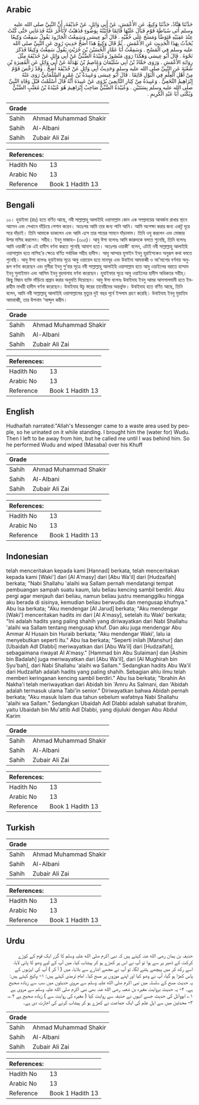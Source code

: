 ## Arabic


<div dir="rtl" lang="ar" style={{fontSize:'larger',backgroundColor:'#f8f9fa',padding:20}}>
حَدَّثَنَا هَنَّادٌ، حَدَّثَنَا وَكِيعٌ، عَنِ الأَعْمَشِ، عَنْ أَبِي وَائِلٍ، عَنْ حُذَيْفَةَ، أَنَّ النَّبِيَّ صلى الله عليه وسلم أَتَى سُبَاطَةَ قَوْمٍ فَبَالَ عَلَيْهَا قَائِمًا فَأَتَيْتُهُ بِوَضُوءٍ فَذَهَبْتُ لأَتَأَخَّرَ عَنْهُ فَدَعَانِي حَتَّى كُنْتُ عِنْدَ عَقِبَيْهِ فَتَوَضَّأَ وَمَسَحَ عَلَى خُفَّيْهِ ‏.‏ قَالَ أَبُو عِيسَى وَسَمِعْتُ الْجَارُودَ يَقُولُ سَمِعْتُ وَكِيعًا يُحَدِّثُ بِهَذَا الْحَدِيثِ عَنِ الأَعْمَشِ ‏.‏ ثُمَّ قَالَ وَكِيعٌ هَذَا أَصَحُّ حَدِيثٍ رُوِيَ عَنِ النَّبِيِّ صلى الله عليه وسلم فِي الْمَسْحِ ‏.‏ وَسَمِعْتُ أَبَا عَمَّارٍ الْحُسَيْنَ بْنَ حُرَيْثٍ يَقُولُ سَمِعْتُ وَكِيعًا فَذَكَرَ نَحْوَهُ ‏.‏ قَالَ أَبُو عِيسَى وَهَكَذَا رَوَى مَنْصُورٌ وَعُبَيْدَةُ الضَّبِّيُّ عَنْ أَبِي وَائِلٍ عَنْ حُذَيْفَةَ مِثْلَ رِوَايَةِ الأَعْمَشِ ‏.‏ وَرَوَى حَمَّادُ بْنُ أَبِي سُلَيْمَانَ وَعَاصِمُ بْنُ بَهْدَلَةَ عَنْ أَبِي وَائِلٍ عَنِ الْمُغِيرَةِ بْنِ شُعْبَةَ عَنِ النَّبِيِّ صلى الله عليه وسلم وَحَدِيثُ أَبِي وَائِلٍ عَنْ حُذَيْفَةَ أَصَحُّ ‏.‏ وَقَدْ رَخَّصَ قَوْمٌ مِنْ أَهْلِ الْعِلْمِ فِي الْبَوْلِ قَائِمًا ‏.‏ قَالَ أَبُو عِيسَى وَعَبِيدَةُ بْنُ عَمْرٍو السَّلْمَانِيُّ رَوَى عَنْهُ إِبْرَاهِيمُ النَّخَعِيُّ ‏.‏ وَعَبِيدَةُ مِنْ كِبَارِ التَّابِعِينَ يُرْوَى عَنْ عَبِيدَةَ أَنَّهُ قَالَ أَسْلَمْتُ قَبْلَ وَفَاةِ النَّبِيِّ صلى الله عليه وسلم بِسَنَتَيْنِ ‏.‏ وَعُبَيْدَةُ الضَّبِّيُّ صَاحِبُ إِبْرَاهِيمَ هُوَ عُبَيْدَةُ بْنُ مُعَتِّبٍ الضَّبِّيُّ وَيُكْنَى أَبَا عَبْدِ الْكَرِيمِ ‏.‏
</div>
<div style={{backgroundColor:'#f8f9fa',padding:20, marginBottom: 10}}><table> <thead> <tr> <th>Grade</th> <th></th> </tr> </thead> <tbody> <tr><td>Sahih</td><td>Ahmad Muhammad Shakir</td></tr><tr><td>Sahih</td><td>Al-Albani</td></tr><tr><td>Sahih</td><td>Zubair Ali Zai</td></tr></tbody></table><table> <thead> <tr> <th>References:</th> <th></th> </tr> </thead> <tbody><tr><td>Hadith No</td><td>13</td></tr><tr><td>Arabic No</td><td>13</td></tr><tr><td>Reference</td><td>Book 1 Hadith 13</td></tr></tbody></table></div>

## Bengali


<div dir="ltr" lang="bn" style={{fontSize:'larger',backgroundColor:'#f8f9fa',padding:20}}>
১৩। হুযাইফা (রাঃ) হতে বর্ণিত আছে, নবী সাল্লাল্লাহু আলাইহি ওয়াসাল্লাম কোন এক সম্প্রদায়ের আবর্জনা রাখার স্থানে আসেন এবং সেখানে দাঁড়িয়ে পেশাব করেন। অতঃপর আমি তার জন্য পানি আনি। আমি অপেক্ষা করার জন্য একটু দূরে সরে দাঁড়াই। তিনি আমাকে ডাকলেন এবং আমি এসে তার পায়ের সামনে দাঁড়ালাম। তিনি ওযু করলেন এবং মোজার উপর মসিহ করলেন। সহীহ। ইবনু মাজাহ– (৩০৫)। আবু ঈসা বলেনঃ আমি জারুদকে বলতে শুনেছি, তিনি বলেনঃ আমি ওয়াকী'কে এই হাদীস বর্ণনা করতে শুনেছি আমাশ হতে। অতঃপর ওয়াকী' বলেন, এটাই নবী সাল্লাল্লাহু আলাইহি ওয়াসাল্লাম হতে মাসিহ’র ক্ষেত্রে বর্ণিত সর্বাধিক সহীহ হাদীস। আবু আম্মার হুসাইন ইবনু হুরাইসকেও অনুরূপ কথা বলতে শুনেছি। আবু ঈসা বলেনঃ হুযাইফার সূত্রে আবু ওয়ায়েল হতে মানসূর এবং উবাইদা আযবাব্বী ও আ'মাশের বর্ণনায় অনুরূপ বর্ণনা করেছেন এবং মুগীরা ইবনু শু’বার সূত্রে নবী সাল্লাল্লাহু আলাইহি ওয়াসাল্লাম হতে আবু ওয়াইলের বরাতে হাম্মাদ ইবনু সুলাইমান এবং আসিম ইবনু বুহদালাহ বর্ণনা করেছেন। হু্যাইফার সূত্রে আবু ওয়াইলের হাদীস অধিকতর সহীহ্। কিছু বিদ্বান ব্যক্তি দাঁড়িয়ে প্রস্রাব করার অনুমতি দিয়েছেন। আবু ঈসা বলেনঃ উবাইদাহ ইবনু আমর আসসালমানী হতে ইবরাহীম নাখয়ী হাদীস বর্ণনা করেছেন। উবাইদাহ উচু স্তরের তাবেয়ীদের অন্তর্ভুক্ত। উবাইদাহ হতে বর্ণিত আছে, তিনি বলেন, আমি নবী সাল্লাল্লাহু আলাইহি ওয়াসাল্লামের মৃত্যুর দুই বছর পূর্বে ইসলাম গ্রহণ করেছি। উবাইদাহ ইবনু মুয়াত্তিব আযবাব্বী, তার উপনাম ‘আব্দুল করীম।
</div>
<div style={{backgroundColor:'#f8f9fa',padding:20, marginBottom: 10}}><table> <thead> <tr> <th>Grade</th> <th></th> </tr> </thead> <tbody> <tr><td>Sahih</td><td>Ahmad Muhammad Shakir</td></tr><tr><td>Sahih</td><td>Al-Albani</td></tr><tr><td>Sahih</td><td>Zubair Ali Zai</td></tr></tbody></table><table> <thead> <tr> <th>References:</th> <th></th> </tr> </thead> <tbody><tr><td>Hadith No</td><td>13</td></tr><tr><td>Arabic No</td><td>13</td></tr><tr><td>Reference</td><td>Book 1 Hadith 13</td></tr></tbody></table></div>

## English


<div dir="ltr" lang="en" style={{fontSize:'larger',backgroundColor:'#f8f9fa',padding:20}}>
Hudhaifah narrated:"Allah's Messenger came to a waste area used by people, so he urinated on it while standing. I brought him the (water for) Wudu. Then I left to be away from him, but he called me until I was behind him. So he performed Wudu and wiped (Masaba) over his Khuff
</div>
<div style={{backgroundColor:'#f8f9fa',padding:20, marginBottom: 10}}><table> <thead> <tr> <th>Grade</th> <th></th> </tr> </thead> <tbody> <tr><td>Sahih</td><td>Ahmad Muhammad Shakir</td></tr><tr><td>Sahih</td><td>Al-Albani</td></tr><tr><td>Sahih</td><td>Zubair Ali Zai</td></tr></tbody></table><table> <thead> <tr> <th>References:</th> <th></th> </tr> </thead> <tbody><tr><td>Hadith No</td><td>13</td></tr><tr><td>Arabic No</td><td>13</td></tr><tr><td>Reference</td><td>Book 1 Hadith 13</td></tr></tbody></table></div>

## Indonesian


<div dir="ltr" lang="id" style={{fontSize:'larger',backgroundColor:'#f8f9fa',padding:20}}>
telah menceritakan kepada kami [Hannad] berkata, telah menceritakan kepada kami [Waki'] dari [Al A'masy] dari [Abu Wa'il] dari [Hudzaifah] berkata; "Nabi Shallahu 'alaihi wa Sallam pernah mendatangi tempat pembuangan sampah suatu kaum, lalu beliau kencing sambil berdiri. Aku pergi agar menjauh dari beliau, namun beliau justru memanggilku hingga aku berada di sisinya, kemudian beliau berwudlu dan mengusap khufnya." Abu Isa berkata; "Aku mendengar [Al Jarud] berkata; "Aku mendengar [Waki'] menceritakan hadits ini dari [Al A'masy], setelah itu Waki' berkata; "Ini adalah hadits yang paling shahih yang diriwayatkan dari Nabi Shallahu 'alaihi wa Sallam tentang mengusap khuf. Dan aku juga mendengar Abu Ammar Al Husain bin Huraib berkata; "Aku mendengar Waki', lalu ia menyebutkan seperti itu." Abu Isa berkata; "Seperti inilah [Manshur] dan [Ubaidah Adl Dlabbi] meriwayatkan dari [Abu Wa'il] dari [Hudzaifah], sebagaimana riwayat Al A'masy." [Hammad bin Abu Sulaiman] dan [Ashim bin Badalah] juga meriwayatkan dari [Abu Wa'il], dari [Al Mughirah bin Syu'bah], dari Nabi Shallahu 'alaihi wa Sallam." Sedangkan hadits Abu Wa'il dari Hudzaifah adalah hadits yang paling shahih. Sebagian ahlu ilmu telah memberi keringanan kencing sambil berdiri." Abu Isa berkata; "Ibrahin An Nakha'i telah meriwayatkan dari Abidah bin 'Amru As Salmani, dan 'Abidah adalah termasuk ulama Tabi'in senior." Diriwayatkan bahwa Abidah pernah berkata; "Aku masuk Islam dua tahun sebelum wafatnya Nabi Shallahu 'alaihi wa Sallam." Sedangkan Ubaidah Adl Dlabbi adalah sahabat Ibrahim, yaitu Ubaidah bin Mu'attib Adl Dlabbi, yang dijuluki dengan Abu Abdul Karim
</div>
<div style={{backgroundColor:'#f8f9fa',padding:20, marginBottom: 10}}><table> <thead> <tr> <th>Grade</th> <th></th> </tr> </thead> <tbody> <tr><td>Sahih</td><td>Ahmad Muhammad Shakir</td></tr><tr><td>Sahih</td><td>Al-Albani</td></tr><tr><td>Sahih</td><td>Zubair Ali Zai</td></tr></tbody></table><table> <thead> <tr> <th>References:</th> <th></th> </tr> </thead> <tbody><tr><td>Hadith No</td><td>13</td></tr><tr><td>Arabic No</td><td>13</td></tr><tr><td>Reference</td><td>Book 1 Hadith 13</td></tr></tbody></table></div>

## Turkish


<div dir="ltr" lang="tr" style={{fontSize:'larger',backgroundColor:'#f8f9fa',padding:20}}>

</div>
<div style={{backgroundColor:'#f8f9fa',padding:20, marginBottom: 10}}><table> <thead> <tr> <th>Grade</th> <th></th> </tr> </thead> <tbody> <tr><td>Sahih</td><td>Ahmad Muhammad Shakir</td></tr><tr><td>Sahih</td><td>Al-Albani</td></tr><tr><td>Sahih</td><td>Zubair Ali Zai</td></tr></tbody></table><table> <thead> <tr> <th>References:</th> <th></th> </tr> </thead> <tbody><tr><td>Hadith No</td><td>13</td></tr><tr><td>Arabic No</td><td>13</td></tr><tr><td>Reference</td><td>Book 1 Hadith 13</td></tr></tbody></table></div>

## Urdu


<div dir="rtl" lang="ur" style={{fontSize:'larger',backgroundColor:'#f8f9fa',padding:20}}>
حذیفہ بن یمان رضی الله عنہ کہتے ہیں کہ نبی اکرم صلی الله علیہ وسلم کا گزر ایک قوم کے کوڑے کرکٹ کے ڈھیر پر سے ہوا تو آپ نے اس پر کھڑے ہو کر پیشاب کیا، میں آپ کے لیے وضو کا پانی لایا، اسے رکھ کر میں پیچھے ہٹنے لگا، تو آپ نے مجھے اشارے سے بلایا، میں ( آ کر ) آپ کی ایڑیوں کے پاس کھڑا ہو گیا، آپ نے وضو کیا اور اپنے موزوں پر مسح کیا۔ امام ترمذی کہتے ہیں: ۱- وکیع کہتے ہیں: یہ حدیث مسح کے سلسلہ میں نبی اکرم صلی الله علیہ وسلم سے مروی حدیثوں میں سب سے زیادہ صحیح ہے۔ ۲- یہ حدیث بروایت مغیرہ بن شعبہ رضی الله عنہ بھی نبی اکرم صلی الله علیہ وسلم سے مروی ہے ۱؎ ابووائل کی حدیث جسے انہوں نے حذیفہ سے روایت کیا ( مغیرہ کی روایت سے ) زیادہ صحیح ہے ۲؎، ۳- محدثین میں سے اہل علم کی ایک جماعت نے کھڑے ہو کر پیشاب کرنے کی اجازت دی ہے۔
</div>
<div style={{backgroundColor:'#f8f9fa',padding:20, marginBottom: 10}}><table> <thead> <tr> <th>Grade</th> <th></th> </tr> </thead> <tbody> <tr><td>Sahih</td><td>Ahmad Muhammad Shakir</td></tr><tr><td>Sahih</td><td>Al-Albani</td></tr><tr><td>Sahih</td><td>Zubair Ali Zai</td></tr></tbody></table><table> <thead> <tr> <th>References:</th> <th></th> </tr> </thead> <tbody><tr><td>Hadith No</td><td>13</td></tr><tr><td>Arabic No</td><td>13</td></tr><tr><td>Reference</td><td>Book 1 Hadith 13</td></tr></tbody></table></div>